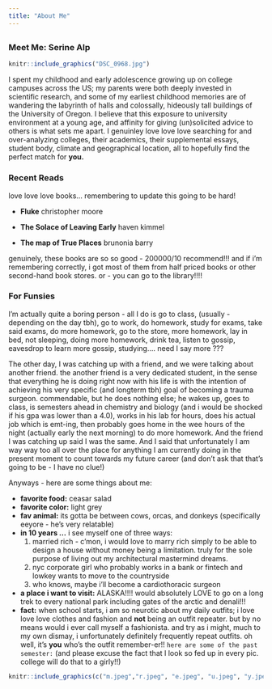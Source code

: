 ```yaml
---
title: "About Me"
---
```

## {.tabset .tabset-pills}

### Meet Me: Serine Alp

```r
knitr::include_graphics("DSC_0968.jpg")
```


I spent my childhood and early adolescence growing up on college campuses across the US; my parents were both deeply invested in scientific research, and some of my earliest childhood memories are of wandering the labyrinth of halls and colossally, hideously tall buildings of the University of Oregon. I believe that this exposure to university environment at a young age, and affinity for giving (un)solicited advice to others is what sets me apart. I genuinley love love love searching for and over-analyzing colleges, their academics, their supplemental essays, student body, climate and geographical location, all to hopefully find the perfect match for **you.**



### Recent Reads

love love love books... remembering to update this going to be hard! 

  - **Fluke** christopher moore
  
  - **The Solace of Leaving Early** haven kimmel
  
  - **The map of True Places** brunonia barry
  
  
genuinely, these books are so so good - 200000/10 recommend!!! and if i'm remembering correctly, i got most of them from half priced books or other second-hand book stores. or - you can go to the library!!!!


### For Funsies

I'm actually quite a boring person - all I do is go to class, (usually - depending on the day tbh), go to work, do homework, study for exams, take said exams, do more homework, go to the store, more homework, lay in bed, not sleeping, doing more homework, drink tea, listen to gossip, eavesdrop to learn more gossip, studying.... need I say more ???

The other day, I was catching up with a friend, and we were talking about another friend. the another friend is a very dedicated student, in the sense that everything he is doing right now with his life is with the intention of achieving his very specific (and longterm tbh) goal of becoming a trauma surgeon. commendable, but he does nothing else; he wakes up, goes to class, is semesters ahead in chemistry and biology (and i would be shocked if his gpa was lower than a 4.0), works in his lab for hours, does his actual job which is emt-ing, then probably goes home in the wee hours of the night (actually early the next morning) to do more homework. And the friend I was catching up said I was the same. And I said that unfortunately I am way way too all over the place for anything I am currently doing in the present moment to count towards my future career (and don't ask that that's going to be - I have no clue!)

Anyways - here are some things about me:

  - **favorite food:** ceasar salad
  - **favorite color:** light grey
  - **fav animal:** its gotta be between cows, orcas, and donkeys (specifically eeyore - he's very relatable)
  - **in 10 years ...** i see myself one of three ways:
      1. married rich - c'mon, i would love to marry rich simply to be able to design a house without money being a limitation. truly for the sole purpose of living out my architectural mastermind dreams.
      2. nyc corporate girl who probably works in a bank or fintech and lowkey wants to move to the countryside
      3. who knows, maybe i'll become a cardiothoracic surgeon
  - **a place i want to visit:** ALASKA!!!! would absolutely LOVE to go on a long trek to every national park including gates of the arctic and denali!!!
  - **fact:** when school starts, i am so neurotic about my daily outfits; i love love love clothes and fashion and **not** being an outfit repeater. but by no means would i ever call myself a fashionista. and try as i might, much to my own dismay, i unfortunately definitely frequently repeat outfits. oh well, it's **you** who's the outfit remember-er!! `here are some of the past semester:` (and please excuse the fact that I look so fed up in every pic. college will do that to a girly!!)
```r
knitr::include_graphics(c("m.jpeg","r.jpeg", "e.jpeg", "u.jpeg", "y.jpeg" ))
```


